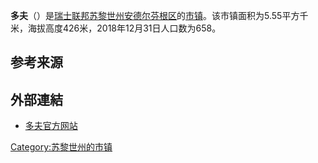 {{Infobox settlement
| name = 多夫
| native_name = {{lang|de|Dorf}}
| settlement_type = [[市镇_(瑞士)|瑞士市镇]]
| image_skyline = Dorf 238.jpg
| image_caption = 多夫风光
| image_seal = Dorf-blazon.svg
| image_map = Karte Gemeinde Dorf 2019.png
| map_caption = 多夫在安德尔芬根区的位置
| pushpin_map = Switzerland
| pushpin_relief = Switzerland relief location map.jpg
| pushpin_label_position = bottom
| pushpin_map_caption = 多夫在瑞士的位置
| subdivision_type = 国家
| subdivision_name = {{CHE}}
| subdivision_type1 = [[瑞士行政区划|州]]
| subdivision_name1 = [[File:Flag_of_Canton_of_Zürich.svg|16px]] [[苏黎世州|苏黎世州]]
| subdivision_type2 = [[区_(瑞士)|区]]
| subdivision_name2 = [[安德尔芬根区|安德尔芬根区]]
| elevation_m = 426
| area_total_km2 = 5.55
| population_as_of = 2018年12月31日
| population_footnotes = <ref>{{cite web|url=https://www.bfs.admin.ch/bfs/de/home/statistiken/bevoelkerung.assetdetail.7966022.html|title=Ständige Wohnbevölkerung nach Staatsangehörigkeitskategorie, Geschlecht und Gemeinde, Provisorische Jahresergebnisse, 2018|trans_title=瑞士联邦2018年按国籍、性别和市镇划分的常住人口统计表|date=2019-04-09|publisher=[[瑞士联邦统计署|瑞士联邦统计署]]|language=de|accessdate=2019-11-11|archive-date=2019-04-11|archive-url=https://web.archive.org/web/20190411063248/https://www.bfs.admin.ch/bfs/de/home/statistiken/bevoelkerung.assetdetail.7966022.html|dead-url=no}}</ref>
| population_total = 658
| population_density_km2 = auto
| timezone = [[欧洲中部时间|CET]]
| utc_offset = +1
| timezone_DST = [[欧洲中部夏令时间|CEST]]
| utc_offset_DST = +2
| coordinates = {{coord|47|34|27|N|8|38|59|E|region:|display=inline,title}}
| postal_code_type = [[瑞士邮政编码系统|邮政编码]]
| postal_code = 8458
| blank_name = [[瑞士市镇官方编号|官方编号]]
| blank_info = 0026
| website = {{url|www.dorf.ch}}
}}

'''多夫'''（{{lang-de|Dorf}}）是[[瑞士联邦|瑞士联邦]][[苏黎世州|苏黎世州]][[安德尔芬根区|安德尔芬根区]]的[[市镇_(瑞士)|市镇]]。该市镇面积为5.55平方千米，海拔高度426米，2018年12月31日人口数为658。

== 参考来源 ==
{{reflist}}

== 外部連結 ==
*[http://www.dorf.ch 多夫官方网站]{{Wayback|url=http://www.dorf.ch/ |date=20110927222547 }} {{de icon}}

{{Switzerland-geo-stub}}
{{DEFAULTSORT:Dorf}}
[[Category:苏黎世州的市镇|Category:苏黎世州的市镇]]